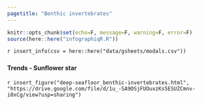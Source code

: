```yaml
---
pagetitle: "Benthic invertebrates"
---
```


```r
knitr::opts_chunk$set(echo=F, message=F, warning=F, error=F)
source(here::here("infographiqR.R"))
```

`r insert_info(csv = here::here("data/gsheets/modals.csv"))`


### {.tabset}

#### Trends - Sunflower star

`r insert_figure("deep-seafloor_benthic-invertebrates.html", "https://drive.google.com/file/d/1u_-SA9OSjFUOuxzKs5ESUZCmnv-i0xCg/view?usp=sharing")`
